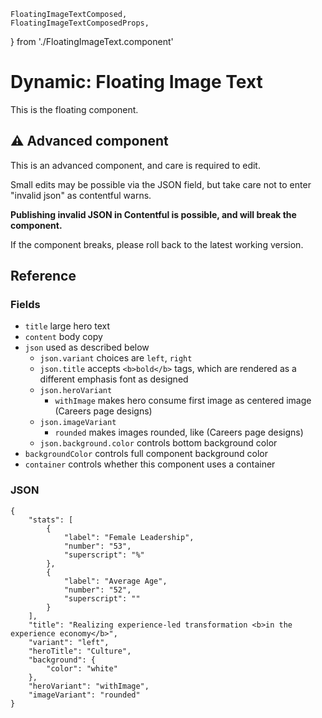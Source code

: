     FloatingImageTextComposed,
    FloatingImageTextComposedProps,
} from './FloatingImageText.component'

<Meta
    title="Documentation/Dynamic Components/FloatingImageText"
    component={FloatingImageText}
/>

# Dynamic: Floating Image Text

This is the floating component.

## ⚠️ Advanced component

This is an advanced component, and care is required to edit.

Small edits may be possible via the JSON field, but take care not to enter "invalid json" as contentful warns.

**Publishing invalid JSON in Contentful is possible, and will break the component.**

If the component breaks, please roll back to the latest working version.

## Reference

### Fields

-   `title` large hero text
-   `content` body copy
-   `json` used as described below
    -   `json.variant` choices are `left`, `right`
    -   `json.title` accepts `<b>bold</b>` tags, which are rendered as a different emphasis font as designed
    -   `json.heroVariant`
        -   `withImage` makes hero consume first image as centered image (Careers page designs)
    -   `json.imageVariant`
        -   `rounded` makes images rounded, like (Careers page designs)
    -   `json.background.color` controls bottom background color
-   `backgroundColor` controls full component background color
-   `container` controls whether this component uses a container

### JSON

    {
        "stats": [
            {
                "label": "Female Leadership",
                "number": "53",
                "superscript": "%"
            },
            {
                "label": "Average Age",
                "number": "52",
                "superscript": ""
            }
        ],
        "title": "Realizing experience-led transformation <b>in the experience economy</b>",
        "variant": "left",
        "heroTitle": "Culture",
        "background": {
            "color": "white"
        },
        "heroVariant": "withImage",
        "imageVariant": "rounded"
    }
